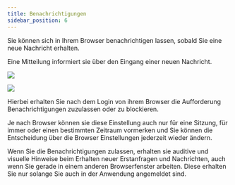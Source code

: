 ```yaml
---
title: Benachrichtigungen
sidebar_position: 6
---
```


Sie können sich in Ihrem Browser benachrichtigen lassen, sobald Sie eine neue Nachricht erhalten.  

Eine Mitteilung informiert sie über den Eingang einer neuen Nachricht.  

<p><img src={useBaseUrl('/img/images-onlineberatung/01_Berater_BrowserNotifications.png')} style={{ width: '400px' }}/></p>

<p><img src={useBaseUrl('/img/images-onlineberatung/01_Berater_BrowserNotifications2.png')} style={{ width: '400px' }}/></p>

Hierbei erhalten Sie nach dem Login von ihrem Browser die Aufforderung Benachrichtigungen zuzulassen oder zu blockieren. 

Je nach Browser können sie diese Einstellung auch nur für eine Sitzung, für immer oder einen bestimmten Zeitraum vormerken und Sie können die Entscheidung über die Browser Einstellungen jederzeit wieder ändern. 

Wenn Sie die Benachrichtigungen zulassen, erhalten sie auditive und visuelle Hinweise beim Erhalten neuer Erstanfragen und Nachrichten, auch wenn Sie gerade in einem anderen Browserfenster arbeiten. Diese erhalten Sie nur solange Sie auch in der Anwendung angemeldet sind. 